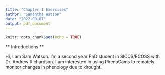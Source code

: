 ```yaml
---
title: "Chapter 1 Exercises"
author: "Samantha Watson"
date: "2022-09-07"
output: pdf_document
---
```


```r
knitr::opts_chunk$set(echo = TRUE)
```

** Introductions **

Hi, I am Sam Watson. I'm a second year PhD student in SICCS/ECOSS with Dr. Andrew Richardson. I am interested in using PhenoCams to remotely monitor changes in phenology due to drought. 
